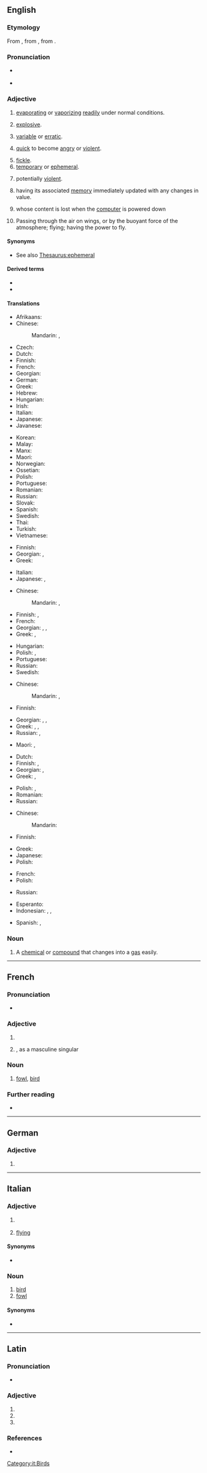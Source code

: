 ==English==
{{wikipedia}}

===Etymology===
From {{etyl|frm|en}} {{m|frm|volatile}}, from {{etyl|la|en}} {{m|la|volātilis||flying; swift; temporary; volatile}}, from {{m|la|volō||I fly}}.

===Pronunciation===
* {{a|US}} {{IPA|/ˈvɑl.ə.tl/|/ˈvɑl.əˌtaɪ.əl/|lang=en}}
* {{a|UK}} {{IPA|/ˈvɒl.əˌtaɪ.(ə)l/|lang=en}}
{{rfap|en|both British and American}}

===Adjective===
{{en-adj}}

# {{lb|en|physics}} [[evaporating]] or [[vaporizing]] [[readily]] under normal conditions.
# {{lb|en|of a substance|informal}} [[explosive]].
# {{lb|en|of a price etc}} [[variable]] or [[erratic]].
# {{lb|en|of a person}} [[quick]] to become [[angry]] or [[violent]].
# [[fickle]].
# [[temporary]] or [[ephemeral]].
# {{lb|en|of a situation}} potentially [[violent]].
# {{lb|en|computing|of a variable}} having its associated [[memory]] immediately updated with any changes in value.
# {{lb|en|computing|of memory}} whose content is lost when the [[computer]] is powered down
# {{lb|en|obsolete}} Passing through the air on wings, or by the buoyant force of the atmosphere; flying; having the power to fly.

====Synonyms====
* See also [[Thesaurus:ephemeral]]

====Derived terms====
* {{l|en|volatility}}
* {{l|en|volatile memory}}

====Translations====
{{trans-top|evaporating or vaporizing readily under normal conditions}}
* Afrikaans: {{t|af|vlugtig}}
* Chinese:
*: Mandarin: {{t|cmn|[[易]][[揮發]]的|sc=Hani}}, {{t|cmn|[[易]][[挥发]]的|sc=Hani}}
* Czech: {{t|cs|prchavý|m}}
* Dutch: {{t+|nl|vluchtig}}
* Finnish: {{t+|fi|haihtuva}}
* French: {{t+|fr|volatil}}
* Georgian: {{t|ka|აქროლადი}}
* German: {{t+|de|volatil}}
* Greek: {{t+|el|πτητικός|m}}
* Hebrew: {{t+|he|נדיף|m|tr=nadif|sc=Hebr}}
* Hungarian: {{t+|hu|illékony}}
* Irish: {{t|ga|luaineach}}
* Italian: {{t+|it|volatile}}
* Japanese: {{t|ja|揮発性|tr=きはつせい, kihatsusei}}
* Javanese: {{t-needed|jv}}
{{trans-mid}}
* Korean: {{t|ko|휘발성의|tr=hwibalseong-ui}}
* Malay: {{t|ms|meruap}}
* Manx: {{t|gv|so-ghaalagh}}
* Maori: {{t|mi|tākohukohu}}
* Norwegian: {{t|no|flyktig}}
* Ossetian: {{t|os|сысгæ|sc=Cyrl}}
* Polish: {{t+|pl|lotny}}
* Portuguese: {{t+|pt|volátil}}
* Romanian: {{t+|ro|volatil|m}}
* Russian: {{t+|ru|лету́чий}}
* Slovak: {{t|sk|prchavý|m}}
* Spanish: {{t|es|volátil}}
* Swedish: {{t+|sv|flyktig}}
* Thai: {{t|th|ลบเลือนได้|tr=lópleuandâi}}
* Turkish: {{t+|tr|uçucu}}
* Vietnamese: {{t-needed|vi}}
{{trans-bottom}}

{{trans-top|(informal) explosive}}
* Finnish: {{t|fi|räjähdysherkkä}}
* Georgian: {{t|ka|ფეთქებადი}}, {{t|ka|ასაფეთქებელი}}
* Greek: {{t+|el|εκρηκτικός|m}}
{{trans-mid}}
* Italian: {{t+|it|volatile}}
* Japanese: {{t|ja|発破|tr=happa}}, {{qualifier|formal}} {{t+|ja|爆弾|tr=bakudan}}
{{trans-bottom}}

{{trans-top|(of a price etc) variable or erratic}}
* Chinese:
*: Mandarin: {{t|cmn|[[動蕩]][[不定]]的|sc=Hani}}, {{t|cmn|[[动荡]][[不定]]的|sc=Hani}}
* Finnish: {{t+|fi|vaihteleva}}, {{t|fi|volatiili}}
* French: {{t+|fr|volatil}}
* Georgian: {{t|ka|ცვალებადი}}, {{t|ka|არამდგრადი}}, {{t|ka|არასტაბილური}}
* Greek: {{t+|el|ευμετάβλητος|m}}, {{t+|el|ρευστός|m}}
{{trans-mid}}
* Hungarian: {{t|hu|ingadozó}}
* Polish: {{t+|pl|niestabilny}}, {{t+|pl|zmienny}}
* Portuguese: {{t+|pt|instável}}
* Russian: {{t+|ru|изме́нчивый}}
* Swedish: {{t|sv|volatil}}
{{trans-bottom}}

{{trans-top|fickle}}
* Chinese:
*: Mandarin: {{t|cmn|[[易變]]的|sc=Hani}}, {{t|cmn|[[易变]]的|sc=Hani}}
* Finnish: {{t|fi|häilyväinen}}
{{trans-mid}}
* Georgian: {{t|ka|ფიცხი}}, {{t|ka|ფხუკიანი}}, {{t|ka|მერყევი}}
* Greek: {{t+|el|ευμετάβλητος|m}}, {{t+|el|επιπόλαιος|m}}, {{t+|el|άστατος|m}}
* Russian: {{t+|ru|непостоя́нный}}, {{t+|ru|изме́нчивый}}
{{trans-bottom}}

{{trans-top|quick to become angry}}
* Maori: {{t|mi|pūkākā}}, {{t|mi|kirikawa}}
{{trans-mid}}
{{trans-bottom}}

{{trans-top|temporary or ephemeral}}
* Dutch: {{t+|nl|tijdelijk}}
* Finnish: {{t|fi|häilyväinen}}, {{t|fi|lyhytkestoinen}}
* Georgian: {{t|ka|დროებითი}}, {{t|ka|წარმავალი}}
* Greek: {{t+|el|προσωρινός|m}}, {{t+|el|εφήμερος|m}}
{{trans-mid}}
* Polish: {{t+|pl|ulotny|m}}, {{t|pl|nieuchwytny|m}}
* Romanian: {{t+|ro|efemer|m}}
* Russian: {{t+|ru|лету́чий}}
{{trans-bottom}}

{{trans-top|(of a situation) potentially violent}}
* Chinese:
*: Mandarin: {{t|cmn|[[易怒]]的|sc=Hani}}
* Finnish: {{t|fi|epävakaa}}
{{trans-mid}}
* Greek: {{t+|el|εκρηκτικός|m}}
* Japanese: {{t+|ja|一触即発|tr=isshokusokuhatsu}}
* Polish: {{t|pl|napięty}}
{{trans-bottom}}

{{trans-top|(computing, of memory) whose content is lost when the computer is powered down}}
* French: {{t+|fr|volatil}}
* Polish: {{t+|pl|ulotny}}
{{trans-mid}}
* Russian: {{t+|ru|энергозависимый|tr=}}
{{trans-bottom}}

{{checktrans-top}}
* Esperanto: {{t-check|eo|ekflama}}
* Indonesian: {{t-check|id|[[mudah]] [[uap|menguap]]}}, {{t-check|id|[[mudah]] [[ubah|berubah]]}}, {{t+check|id|rentan}} <!-- first two entries had only the second word linked; use {{t}} if these are idiomatic -->
{{trans-mid}}
* Spanish: {{t-check|es|volátil}}, {{t-check|es|inestible}}
{{trans-bottom}}

===Noun===
{{en-noun}}

# A [[chemical]] or [[compound]] that changes into a [[gas]] easily.

----

==French==

===Pronunciation===
* {{fr-IPA}}

===Adjective===
{{fr-adj-form}}

# {{feminine singular of|volatil|lang=fr}}
# {{alternative spelling of|volatil|lang=fr}}, as a masculine singular

===Noun===
{{fr-noun|m}}

# [[fowl]], [[bird]]

===Further reading===
* {{R:TLFi}}

----

==German==

===Adjective===
{{head|de|adjective form}}

# {{de-inflected form of|volatil}}

----

==Italian==

===Adjective===
{{it-adj|volatil|e|i}}

# {{lb|it|chemistry|physics}} {{l|en|volatile}}
# [[flying]]

====Synonyms====
* {{sense|flying}} {{l|it|volante}}

===Noun===
{{it-noun|m}}

# [[bird]]
# [[fowl]]

====Synonyms====
* {{l|it|uccello}}

[[Category:it:Birds]]

----

==Latin==

===Pronunciation===
* {{la-IPA|volātile}}

===Adjective===
{{la-adj-form|volātile}}

# {{inflection of|volātilis||nom|n|s|lang=la}}
# {{inflection of|volātilis||acc|n|s|lang=la}}
# {{inflection of|volātilis||voc|n|s|lang=la}}

===References===
* {{R:du Cange}}